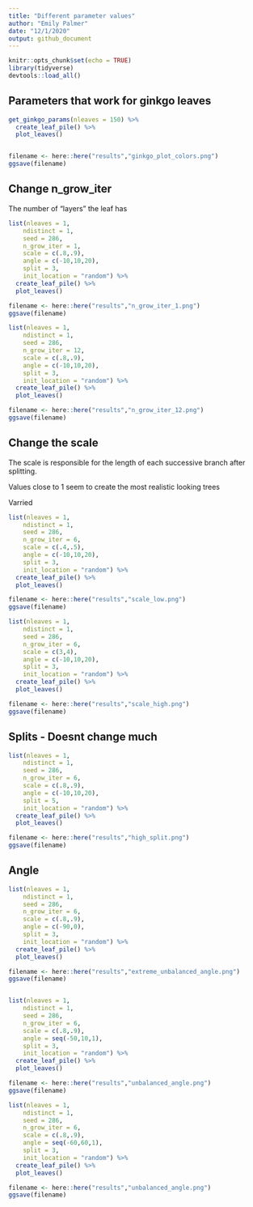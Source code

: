 ```yaml
---
title: "Different parameter values"
author: "Emily Palmer"
date: "12/1/2020"
output: github_document
---
```


```r
knitr::opts_chunk$set(echo = TRUE)
library(tidyverse)
devtools::load_all()
```

## Parameters that work for ginkgo leaves

```r
get_ginkgo_params(nleaves = 150) %>% 
  create_leaf_pile() %>% 
  plot_leaves()


filename <- here::here("results","ginkgo_plot_colors.png")
ggsave(filename)
```



## Change n_grow_iter

The number of "layers" the leaf has 

```r
list(nleaves = 1,
    ndistinct = 1,
    seed = 286,
    n_grow_iter = 1,
    scale = c(.8,.9),
    angle = c(-10,10,20),
    split = 3,
    init_location = "random") %>% 
  create_leaf_pile() %>% 
  plot_leaves()

filename <- here::here("results","n_grow_iter_1.png")
ggsave(filename)

list(nleaves = 1,
    ndistinct = 1,
    seed = 286,
    n_grow_iter = 12,
    scale = c(.8,.9),
    angle = c(-10,10,20),
    split = 3,
    init_location = "random") %>% 
  create_leaf_pile() %>% 
  plot_leaves()

filename <- here::here("results","n_grow_iter_12.png")
ggsave(filename)

```

## Change the scale 

The scale is responsible for the length of each successive branch after splitting. 

Values close to 1 seem to create the most realistic looking trees

Varried

```r
list(nleaves = 1,
    ndistinct = 1,
    seed = 286,
    n_grow_iter = 6,
    scale = c(.4,.5),
    angle = c(-10,10,20),
    split = 3,
    init_location = "random") %>% 
  create_leaf_pile() %>% 
  plot_leaves()

filename <- here::here("results","scale_low.png")
ggsave(filename)

list(nleaves = 1,
    ndistinct = 1,
    seed = 286,
    n_grow_iter = 6,
    scale = c(3,4),
    angle = c(-10,10,20),
    split = 3,
    init_location = "random") %>% 
  create_leaf_pile() %>% 
  plot_leaves()

filename <- here::here("results","scale_high.png")
ggsave(filename)
```

## Splits - Doesnt change much 

```r
list(nleaves = 1,
    ndistinct = 1,
    seed = 286,
    n_grow_iter = 6,
    scale = c(.8,.9),
    angle = c(-10,10,20),
    split = 5,
    init_location = "random") %>% 
  create_leaf_pile() %>% 
  plot_leaves()

filename <- here::here("results","high_split.png")
ggsave(filename)
```

## Angle 
```r
list(nleaves = 1,
    ndistinct = 1,
    seed = 286,
    n_grow_iter = 6,
    scale = c(.8,.9),
    angle = c(-90,0),
    split = 3,
    init_location = "random") %>% 
  create_leaf_pile() %>% 
  plot_leaves()

filename <- here::here("results","extreme_unbalanced_angle.png")
ggsave(filename)


list(nleaves = 1,
    ndistinct = 1,
    seed = 286,
    n_grow_iter = 6,
    scale = c(.8,.9),
    angle = seq(-50,10,1),
    split = 3,
    init_location = "random") %>% 
  create_leaf_pile() %>% 
  plot_leaves()

filename <- here::here("results","unbalanced_angle.png")
ggsave(filename)

list(nleaves = 1,
    ndistinct = 1,
    seed = 286,
    n_grow_iter = 6,
    scale = c(.8,.9),
    angle = seq(-60,60,1),
    split = 3,
    init_location = "random") %>% 
  create_leaf_pile() %>% 
  plot_leaves()

filename <- here::here("results","unbalanced_angle.png")
ggsave(filename)
```

